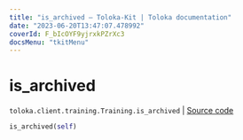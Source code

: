 ```yaml
---
title: "is_archived — Toloka-Kit | Toloka documentation"
date: "2023-06-20T13:47:07.478992"
coverId: F_bIcOYF9yjrxkPZrXc3
docsMenu: "tkitMenu"
---
```


# is_archived

`toloka.client.training.Training.is_archived` | [Source code](https://github.com/Toloka/toloka-kit/blob/v1.2.0/src/client/training.py#L123)

```python
is_archived(self)
```